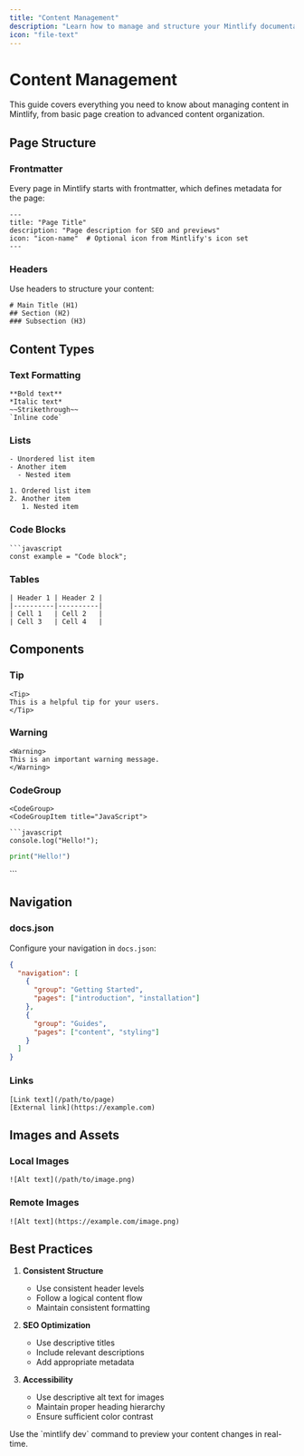 ```yaml
---
title: "Content Management"
description: "Learn how to manage and structure your Mintlify documentation content"
icon: "file-text"
---
```


# Content Management

This guide covers everything you need to know about managing content in Mintlify, from basic page creation to advanced content organization.

## Page Structure

### Frontmatter

Every page in Mintlify starts with frontmatter, which defines metadata for the page:

```mdx
---
title: "Page Title"
description: "Page description for SEO and previews"
icon: "icon-name"  # Optional icon from Mintlify's icon set
---
```

### Headers

Use headers to structure your content:

```mdx
# Main Title (H1)
## Section (H2)
### Subsection (H3)
```

## Content Types

### Text Formatting

```mdx
**Bold text**
*Italic text*
~~Strikethrough~~
`Inline code`
```

### Lists

```mdx
- Unordered list item
- Another item
  - Nested item

1. Ordered list item
2. Another item
   1. Nested item
```

### Code Blocks

```mdx
```javascript
const example = "Code block";
```

### Tables

```mdx
| Header 1 | Header 2 |
|----------|----------|
| Cell 1   | Cell 2   |
| Cell 3   | Cell 4   |
```

## Components

### Tip

```mdx
<Tip>
This is a helpful tip for your users.
</Tip>
```

### Warning

```mdx
<Warning>
This is an important warning message.
</Warning>
```

### CodeGroup

```mdx
<CodeGroup>
<CodeGroupItem title="JavaScript">

```javascript
console.log("Hello!");
```

</CodeGroupItem>
<CodeGroupItem title="Python">

```python
print("Hello!")
```

</CodeGroupItem>
</CodeGroup>
```

## Navigation

### docs.json

Configure your navigation in `docs.json`:

```json
{
  "navigation": [
    {
      "group": "Getting Started",
      "pages": ["introduction", "installation"]
    },
    {
      "group": "Guides",
      "pages": ["content", "styling"]
    }
  ]
}
```

### Links

```mdx
[Link text](/path/to/page)
[External link](https://example.com)
```

## Images and Assets

### Local Images

```mdx
![Alt text](/path/to/image.png)
```

### Remote Images

```mdx
![Alt text](https://example.com/image.png)
```

## Best Practices

1. **Consistent Structure**
   - Use consistent header levels
   - Follow a logical content flow
   - Maintain consistent formatting

2. **SEO Optimization**
   - Use descriptive titles
   - Include relevant descriptions
   - Add appropriate metadata

3. **Accessibility**
   - Use descriptive alt text for images
   - Maintain proper heading hierarchy
   - Ensure sufficient color contrast

<Tip>
Use the `mintlify dev` command to preview your content changes in real-time.
</Tip> 